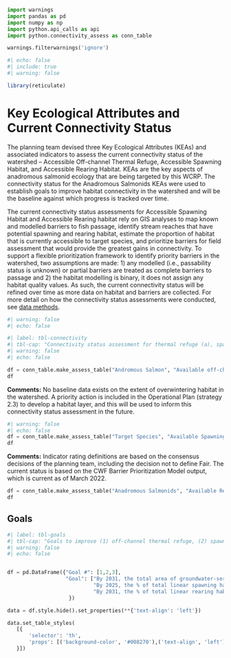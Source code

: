 ```python
import warnings
import pandas as pd
import numpy as np
import python.api_calls as api
import python.connectivity_assess as conn_table

warnings.filterwarnings('ignore')
```

```r
#| echo: false
#| include: true
#| warning: false

library(reticulate)


```

# Key Ecological Attributes and Current Connectivity Status {-}

The planning team devised three Key Ecological Attributes (KEAs) and associated indicators to assess the current connectivity status of the watershed – Accessible Off-channel Thermal Refuge, Accessible Spawning Habitat, and Accessible Rearing Habitat. KEAs are the key aspects of anadromous salmonid ecology that are being targeted by this WCRP. The connectivity status for the Anadromous Salmonids KEAs were used to establish goals to improve habitat connectivity in the watershed and will be the baseline against which progress is tracked over time.

The current connectivity status assessments for Accessible Spawning Habitat and Accessible Rearing habitat rely on GIS analyses to map known and modelled barriers to fish passage, identify stream reaches that have potential spawning and rearing habitat, estimate the proportion of habitat that is currently accessible to target species, and prioritize barriers for field assessment that would provide the greatest gains in connectivity. To support a flexible prioritization framework to identify priority barriers in the watershed, two assumptions are made: 1) any modelled (i.e., passability status is unknown) or partial barriers are treated as complete barriers to passage and 2) the habitat modelling is binary, it does not assign any habitat quality values. As such, the current connectivity status will be refined over time as more data on habitat and barriers are collected. For more detail on how the connectivity status assessments were conducted, see [data methods](content/data-methods.qmd).

`{\tiny`{=latex}
```python
#| warning: false
#| echo: false

#| label: tbl-connectivity
#| tbl-cap: "Connectivity status assessment for thermal refuge (a), spawning (b), and rearing (c) habitat in the Lower Nicola River watershed. The Accessible Spawning Habitat and Accessible Rearing Habitat KEAs are evaluated by dividing the length of linear habitat (of each type) that is currently accessible to target species by the total length of all linear habitat (of each type) in the watershed."
#| warning: false
#| echo: false

df = conn_table.make_assess_table("Andromous Salmon", "Available off-channel Thermal Refuge", "Total Area (m2) of thermal refuge accessible", "?", " ?", "? ", api.connect)
df


```
`}`{=latex}

**Comments:** No baseline data exists on the extent of overwintering habitat in the watershed. A priority action is included in the Operational Plan (strategy 2.3) to develop a habitat layer, and this will be used to inform this connectivity status assessment in the future.
`{\tiny`{=latex}
```python
#| warning: false
#| echo: false
df = conn_table.make_assess_table("Target Species", "Available Spawning Habitat", "% of total linear spawning habitat accessible", 25, 50, 75, api.connect_spawn)
df

```
`}`{=latex}

**Comments:** Indicator rating definitions are based on the consensus decisions of the planning team, including the decision not to define Fair. The current status is based on the CWF Barrier Prioritization Model output, which is current as of March 2022.
`{\tiny`{=latex}
```python

df = conn_table.make_assess_table("Anadromous Salmonids", "Available Rearing Habitat", "% of total linear rearing habitat accessible", 25, 50, 75, api.connect_rear)
df

```
`}`{=latex}




## Goals {-}
`{\tiny`{=latex}
```python
#| label: tbl-goals
#| tbl-cap: "Goals to improve (1) off-channel thermal refuge, (2) spawning, and (3) rearing habitat connectivity for target species in the Lower Nicola River watershed over the lifespan of the WCRP (2021-2031). The goals were established through discussions with the planning team and represent the resulting desired state of connectivity in the watershed. The goals are subject to change as more information and data are collected over the course of the plan timeline (e.g., the current connectivity status is updated based on barrier field assessments)."
#| warning: false
#| echo: false


df = pd.DataFrame({"Goal #": [1,2,3],
                   "Goal": ["By 2031, the total area of groundwater-serviced off-channel thermal refuge accessible to anadromous salmonids will increase by 6,000 m2 within the Lower Nicola River watershed. ",
                            "By 2025, the % of total linear spawning habitat accessible to anadromous salmonids will not decrease below "+str(api.connect_spawn)+"% within the Lower Nicola River watershed.  ",
                            "By 2031, the % of total linear rearing habitat accessible to anadromous salmonids will increase from "+str(api.connect_rear)+"% to 90% within the Lower Nicola River watershed." ]
                    })

data = df.style.hide().set_properties(**{'text-align': 'left'})

data.set_table_styles(
   [{
       'selector': 'th',
       'props': [('background-color', '#008270'),('text-align', 'left')]
   }])

```





